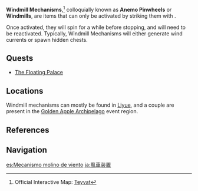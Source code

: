 {{Terminology Infobox
|image        = Windmill Mechanism.png
|type         = Exploration
|region       = Liyue
}}
'''Windmill Mechanisms''',<ref>Official Interactive Map: [https://webstatic-sea.mihoyo.com/app/ys-map-sea/index.html#/map/2?shown_types=65 Teyvat]</ref> colloquially known as '''Anemo Pinwheels''' or '''Windmills''', are items that can only be activated by striking them with {{Color|Anemo DMG}}.

Once activated, they will spin for a while before stopping, and will need to be reactivated. Typically, Windmill Mechanisms will either generate wind currents or spawn hidden chests.

==Quests==
*[[The Floating Palace]]

==Locations==
Windmill mechanisms can mostly be found in [[Liyue]], and a couple are present in the [[Golden Apple Archipelago]] event region.

==References==
{{Reflist}}

==Navigation==
{{Exploration Navbox|Liyue}}

[[es:Mecanismo molino de viento]]
[[ja:風車装置]]